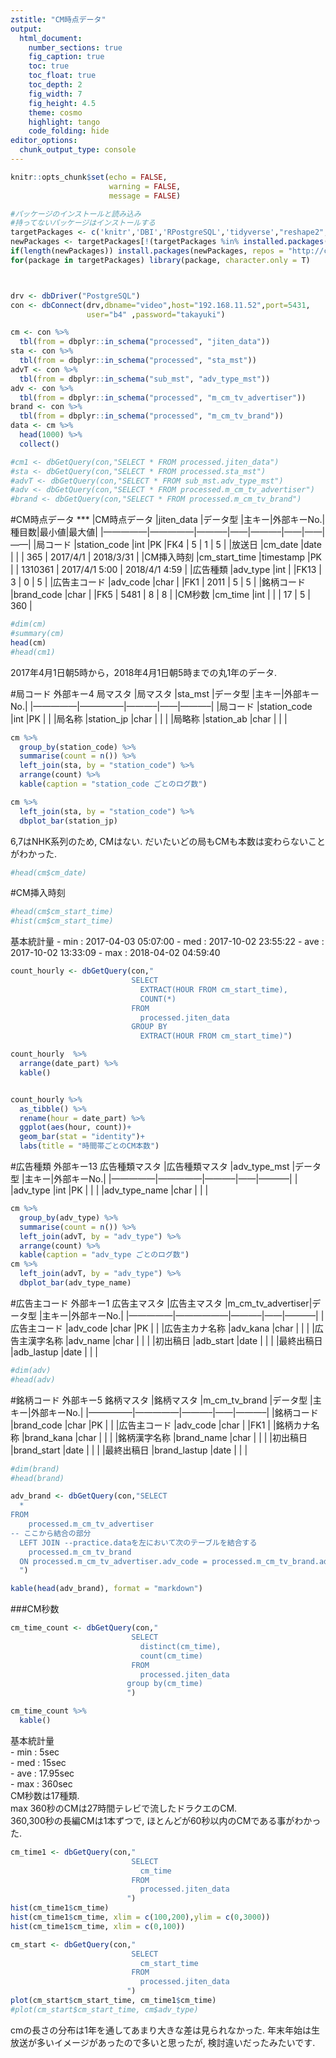 ```yaml
---
zstitle: "CM時点データ"
output:
  html_document:
    number_sections: true
    fig_caption: true
    toc: true
    toc_float: true
    toc_depth: 2
    fig_width: 7
    fig_height: 4.5
    theme: cosmo
    highlight: tango
    code_folding: hide
editor_options: 
  chunk_output_type: console
---
```


```r
knitr::opts_chunk$set(echo = FALSE, 
                      warning = FALSE,
                      message = FALSE)
```


```r
#パッケージのインストールと読み込み
#持ってないパッケージはインストールする
targetPackages <- c('knitr','DBI','RPostgreSQL','tidyverse',"reshape2","lubridate","dbplot","DT") 
newPackages <- targetPackages[!(targetPackages %in% installed.packages()[,"Package"])]
if(length(newPackages)) install.packages(newPackages, repos = "http://cran.us.r-project.org")
for(package in targetPackages) library(package, character.only = T)



drv <- dbDriver("PostgreSQL")
con <- dbConnect(drv,dbname="video",host="192.168.11.52",port=5431,
                 user="b4" ,password="takayuki")
```


```r
cm <- con %>% 
  tbl(from = dbplyr::in_schema("processed", "jiten_data")) 
sta <- con %>% 
  tbl(from = dbplyr::in_schema("processed", "sta_mst"))
advT <- con %>% 
  tbl(from = dbplyr::in_schema("sub_mst", "adv_type_mst"))
adv <- con %>% 
  tbl(from = dbplyr::in_schema("processed", "m_cm_tv_advertiser"))
brand <- con %>% 
  tbl(from = dbplyr::in_schema("processed", "m_cm_tv_brand"))
data <- cm %>% 
  head(1000) %>% 
  collect()

#cm1 <- dbGetQuery(con,"SELECT * FROM processed.jiten_data")
#sta <- dbGetQuery(con,"SELECT * FROM processed.sta_mst")
#advT <- dbGetQuery(con,"SELECT * FROM sub_mst.adv_type_mst")
#adv <- dbGetQuery(con,"SELECT * FROM processed.m_cm_tv_advertiser")
#brand <- dbGetQuery(con,"SELECT * FROM processed.m_cm_tv_brand")
```

#CM時点データ
***
|CM時点データ   |jiten_data     |データ型   |主キー|外部キーNo.|種目数|最小値|最大値|
|---------------|---------------|-----------|------|-----------|------|------|------|
|局コード       |station_code   |int        |PK    |FK4      | 5 | 1 | 5 |
|放送日	        |cm_date	      |date		    |      |         | 365 | 2017/4/1 |	2018/3/31 |
|CM挿入時刻     |cm_start_time  |timestamp  |PK    |         | 1310361 | 2017/4/1 5:00 | 2018/4/1 4:59 |
|広告種類       |adv_type	      |int		    |      |FK13     | 3 | 0 | 5 |
|広告主コード   |adv_code	      |char		    |      |FK1      | 2011 |	5	| 5 |
|銘柄コード     |brand_code	    |char  		  |      |FK5      | 5481	| 8	| 8 |
|CM秒数         |cm_time	      |int		    |      |         | 17 |	5	| 360 |

```r
#dim(cm)
#summary(cm)
head(cm)
#head(cm1)
```
  
2017年4月1日朝5時から，2018年4月1日朝5時までの丸1年のデータ.  


#局コード 外部キー4 局マスタ
|局マスタ       |sta_mst        |データ型   |主キー|外部キーNo.|
|---------------|---------------|-----------|------|-----------|
|局コード       |station_code   |int        |PK    |     |
|局名称	        |station_jp	    |char		    |      |     |
|局略称         |station_ab     |char       |      |     |


```r
cm %>% 
  group_by(station_code) %>% 
  summarise(count = n()) %>% 
  left_join(sta, by = "station_code") %>% 
  arrange(count) %>% 
  kable(caption = "station_code ごとのログ数")

cm %>% 
  left_join(sta, by = "station_code") %>% 
  dbplot_bar(station_jp)
```

  
6,7はNHK系列のため, CMはない.
だいたいどの局もCMも本数は変わらないことがわかった.

```r
#head(cm$cm_date)
```

#CM挿入時刻
```r
#head(cm$cm_start_time)
#hist(cm$cm_start_time)
```

基本統計量
- min : 2017-04-03 05:07:00
- med : 2017-10-02 23:55:22
- ave : 2017-10-02 13:33:09
- max : 2018-04-02 04:59:40

```r
count_hourly <- dbGetQuery(con,"
                           SELECT
                             EXTRACT(HOUR FROM cm_start_time),
                             COUNT(*)
                           FROM 
                             processed.jiten_data
                           GROUP BY
                             EXTRACT(HOUR FROM cm_start_time)")

count_hourly  %>% 
  arrange(date_part) %>% 
  kable()


count_hourly %>% 
  as_tibble() %>% 
  rename(hour = date_part) %>% 
  ggplot(aes(hour, count))+
  geom_bar(stat = "identity")+
  labs(title = "時間帯ごとのCM本数")
```



#広告種類 外部キー13 広告種類マスタ
|広告種類マスタ |adv_type_mst   |データ型   |主キー|外部キーNo.|
|---------------|---------------|-----------|------|-----------|
|               |adv_type	      |int		    |PK    |     |
|               |adv_type_name  |char  		  |      |     |

```r
cm %>% 
  group_by(adv_type) %>% 
  summarise(count = n()) %>% 
  left_join(advT, by = "adv_type") %>% 
  arrange(count) %>% 
  kable(caption = "adv_type ごとのログ数")
cm %>% 
  left_join(advT, by = "adv_type") %>% 
  dbplot_bar(adv_type_name)
```
  
  
#広告主コード 外部キー1 広告主マスタ
|広告主マスタ   |m_cm_tv_advertiser|データ型   |主キー|外部キーNo.|
|---------------|------------------|-----------|------|-----------|
|広告主コード   |adv_code	      |char		    |PK    |     |
|広告主カナ名称 |adv_kana	      |char  		  |      |     |
|広告主漢字名称 |adv_name	      |char		    |      |     |
|初出稿日       |adb_start      |date       |      |     |
|最終出稿日     |adb_lastup     |date       |      |     |


```r
#dim(adv)
#head(adv)
```

#銘柄コード 外部キー5 銘柄マスタ
|銘柄マスタ     |m_cm_tv_brand  |データ型   |主キー|外部キーNo.|
|---------------|---------------|-----------|------|-----------|
|銘柄コード     |brand_code	    |char  		  |PK    |     |
|広告主コード   |adv_code	      |char		    |      |FK1  |
|銘柄カナ名称   |brand_kana	    |char  		  |      |     |
|銘柄漢字名称   |brand_name	    |char		    |      |     |
|初出稿日       |brand_start    |date       |      |     |
|最終出稿日     |brand_lastup   |date       |      |     |	

```r
#dim(brand)
#head(brand)

adv_brand <- dbGetQuery(con,"SELECT
  *
FROM
	processed.m_cm_tv_advertiser
-- ここから結合の部分
  LEFT JOIN --practice.dataを左において次のテーブルを結合する
   	processed.m_cm_tv_brand
  ON processed.m_cm_tv_advertiser.adv_code = processed.m_cm_tv_brand.adv_code; --結合の条件
  ")

kable(head(adv_brand), format = "markdown")

```

###CM秒数
```r

cm_time_count <- dbGetQuery(con,"
                           SELECT
                             distinct(cm_time),
                             count(cm_time)
                           FROM 
                             processed.jiten_data
                          group by(cm_time)
                          ")

cm_time_count %>% 
  kable()
```
  
基本統計量  
- min : 5sec  
- med : 15sec  
- ave : 17.95sec  
- max : 360sec  
CM秒数は17種類.  
max 360秒のCMは27時間テレビで流したドラクエのCM.  
360,300秒の長編CMは1本ずつで, ほとんどが60秒以内のCMである事がわかった.

```r
cm_time1 <- dbGetQuery(con,"
                           SELECT
                             cm_time
                           FROM 
                             processed.jiten_data
                          ")
hist(cm_time1$cm_time)
hist(cm_time1$cm_time, xlim = c(100,200),ylim = c(0,3000))
hist(cm_time1$cm_time, xlim = c(0,100))
```
  

```r
cm_start <- dbGetQuery(con,"
                           SELECT
                             cm_start_time
                           FROM 
                             processed.jiten_data
                          ")
plot(cm_start$cm_start_time, cm_time1$cm_time)
#plot(cm_start$cm_start_time, cm$adv_type)
```

cmの長さの分布は1年を通してあまり大きな差は見られなかった.
年末年始は生放送が多いイメージがあったので多いと思ったが, 検討違いだったみたいです.
